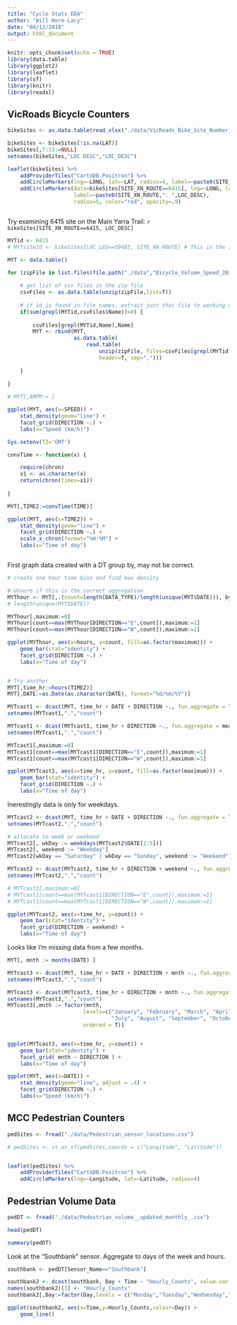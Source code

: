 ```yaml
---
title: "Cycle Stats EDA"
author: "Will Hore-Lacy"
date: "04/12/2018"
output: html_document
---
```


```r
knitr::opts_chunk$set(echo = TRUE)
library(data.table)
library(ggplot2)
library(leaflet)
library(sf)
library(knitr)
library(readxl)
```

## VicRoads Bicycle Counters

```r

bikeSites <- as.data.table(read_xlsx("./data/VicRoads_Bike_Site_Number_Listing.xlsx"))

bikeSites <- bikeSites[!is.na(LAT)]
bikeSites[,7:13:=NULL]
setnames(bikeSites,"LOC DESC","LOC_DESC")

leaflet(bikeSites) %>%
    addProviderTiles("CartoDB.Positron") %>%
    addCircleMarkers(lng=~LONG, lat=~LAT, radius=4, label=~paste0(SITE_XN_ROUTE,": ",LOC_DESC)) %>%
    addCircleMarkers(data=bikeSites[SITE_XN_ROUTE==6415], lng=~LONG, lat=~LAT,
                     label=~paste0(SITE_XN_ROUTE,": ",LOC_DESC), 
                     radius=5, color="red", opacity=.9)



```

Try examining 6415 site on the Main Yarra Trail: `r bikeSites[SITE_XN_ROUTE==6415, LOC_DESC]`

```r
MYTid <- 6415
# MYTsiteId <- bikeSites[LOC_LEG==59485, SITE_XN_ROUTE] # This is the id used in the file names

```

```r

MYT <- data.table()

for (zipFile in list.files(file.path("./data","Bicycle_Volume_Speed_2018"), pattern=".zip$", full.names = T)) {
    
    # get list of csv files in the zip file
    csvFiles <- as.data.table(unzip(zipFile,list=T))
    
    # if id is found in file names, extract just that file to working dir
    if(sum(grepl(MYTid,csvFiles$Name))>0) {
        
        csvFiles[grepl(MYTid,Name),Name]
        MYT <- rbind(MYT,
                     as.data.table(
                         read.table(
                             unzip(zipFile, files=csvFiles[grepl(MYTid,Name),Name]), 
                             header=T, sep=",")))
        
    }
    
}

# MYT[,AMPM:= ]

ggplot(MYT, aes(x=SPEED)) +
    stat_density(geom="line") +
    facet_grid(DIRECTION ~.) +
    labs(x="Speed (km/h)")

```

```r
Sys.setenv(TZ='GMT')

convTime <- function(x) {

    require(chron)
    x1 <- as.character(x)
    return(chron(times=x1))
    
}

MYT[,TIME2:=convTime(TIME)]

ggplot(MYT, aes(x=TIME2)) +
    stat_density(geom="line") +
    facet_grid(DIRECTION ~.) +
    scale_x_chron(format="%H:%M") +
    labs(x="Time of day")



```

First graph data created with a DT group by, may not be correct.

```r
# create one hour time bins and find max density

# Unsure if this is the correct aggregation
MYThour <- MYT[,.(count=length(DATA_TYPE)/length(unique(MYT$DATE))), by=.(hours(TIME2),DIRECTION)]
# length(unique(MYT$DATE))

MYThour[,maximum:=0]
MYThour[count==max(MYThour[DIRECTION=="E",count]),maximum:=1]
MYThour[count==max(MYThour[DIRECTION=="W",count]),maximum:=1]

ggplot(MYThour, aes(x=hours, y=count, fill=as.factor(maximum))) +
    geom_bar(stat="identity") +
    facet_grid(DIRECTION ~.) +
    labs(x="Time of day")


# Try another
MYT[,time_hr:=hours(TIME2)]
MYT[,DATE:=as.Date(as.character(DATE), format="%d/%m/%Y")]

MYTcast1 <- dcast(MYT, time_hr + DATE + DIRECTION ~., fun.aggregate = length)
setnames(MYTcast1,".","count")

MYTcast1 <- dcast(MYTcast1, time_hr + DIRECTION ~., fun.aggregate = mean, value.var = "count")
setnames(MYTcast1,".","count")

MYTcast1[,maximum:=0]
MYTcast1[count==max(MYTcast1[DIRECTION=="E",count]),maximum:=1]
MYTcast1[count==max(MYTcast1[DIRECTION=="W",count]),maximum:=1]

ggplot(MYTcast1, aes(x=time_hr, y=count, fill=as.factor(maximum))) +
    geom_bar(stat="identity") +
    facet_grid(DIRECTION ~.) +
    labs(x="Time of day")

```

Inerestingly data is only for weekdays.

```r

MYTcast2 <- dcast(MYT, time_hr + DATE + DIRECTION ~., fun.aggregate = length)
setnames(MYTcast2,".","count")

# allocate to week or weekend 
MYTcast2[, wkDay := weekdays(MYTcast2$DATE[1:5])]
MYTcast2[, weekend := "Weekday"]
MYTcast2[wkDay == "Saturday" | wkDay == "Sunday", weekend := "Weekend"]

MYTcast2 <- dcast(MYTcast2, time_hr + DIRECTION + weekend ~., fun.aggregate = mean, value.var = "count")
setnames(MYTcast2,".","count")

# MYTcast1[,maximum:=0]
# MYTcast1[count==max(MYTcast1[DIRECTION=="E",count]),maximum:=1]
# MYTcast1[count==max(MYTcast1[DIRECTION=="W",count]),maximum:=1]

ggplot(MYTcast2, aes(x=time_hr, y=count)) +
    geom_bar(stat="identity") +
    facet_grid(DIRECTION ~ weekend) +
    labs(x="Time of day")


```

Looks like I'm missing data from a few months.

```r

MYT[, mnth := months(DATE) ]

MYTcast3 <- dcast(MYT, time_hr + DATE + DIRECTION + mnth ~., fun.aggregate = length)
setnames(MYTcast3,".","count")

MYTcast3 <- dcast(MYTcast3, time_hr + DIRECTION + mnth ~., fun.aggregate = mean, value.var = "count")
setnames(MYTcast3,".","count")
MYTcast3[,mnth := factor(mnth, 
                        levels=c("January", "February", "March", "April", "May", "June", 
                                 "July", "August", "September", "October", "November", "December"),
                        ordered = T)]


ggplot(MYTcast3, aes(x=time_hr, y=count)) +
    geom_bar(stat="identity") +
    facet_grid( mnth ~ DIRECTION ) +
    labs(x="Time of day")
```

```r

ggplot(MYT, aes(x=DATE)) +
    stat_density(geom="line", adjust = .4) +
    facet_grid(DIRECTION ~.) +
    labs(x="Speed (km/h)")


```



## MCC Pedestrian Counters

```r

pedSites <- fread("./data/Pedestrian_sensor_locations.csv")

# pedSites <- st_as_sf(pedSites,coords = c("Longitude", "Latitude"))


leaflet(pedSites) %>%
    addProviderTiles("CartoDB.Positron") %>%
    addCircleMarkers(lng=~Longitude, lat=~Latitude, radius=4)

```

## Pedestrian Volume Data

```r

pedDT <- fread("./data/Pedestrian_volume__updated_monthly_.csv")

head(pedDT)

summary(pedDT)

```

Look at the "Southbank" sensor. Aggregate to days of the week and hours.

```r

southbank <- pedDT[Sensor_Name=="Southbank"]

southbank2 <- dcast(southbank, Day + Time ~ "Hourly_Counts", value.var = "Hourly_Counts", fun.aggregate = mean)
names(southbank2)[3] <- "Hourly_Counts"
southbank2[,Day:=factor(Day,levels = c("Monday","Tuesday","Wednesday","Thursday","Friday","Saturday","Sunday"))]

ggplot(southbank2, aes(x=Time,y=Hourly_Counts,colour=Day)) +
    geom_line()

```
